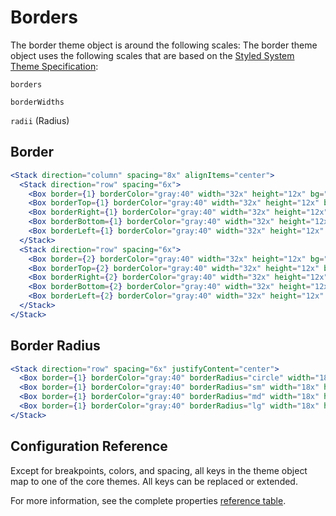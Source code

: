 
# Borders

The border theme object is around the following scales:
The border theme object uses the following scales that are based on the [Styled System Theme Specification](https://styled-system.com/theme-specification):

`borders`

`borderWidths`

`radii` (Radius)

## Border

<ThemeParser theme="borders" />
<ThemeParser theme="borderWidths" />

```jsx
<Stack direction="column" spacing="8x" alignItems="center">
  <Stack direction="row" spacing="6x">
    <Box border={1} borderColor="gray:40" width="32x" height="12x" bg="gray:80"/>
    <Box borderTop={1} borderColor="gray:40" width="32x" height="12x" bg="gray:80"/>
    <Box borderRight={1} borderColor="gray:40" width="32x" height="12x" bg="gray:80"/>
    <Box borderBottom={1} borderColor="gray:40" width="32x" height="12x" bg="gray:80"/>
    <Box borderLeft={1} borderColor="gray:40" width="32x" height="12x" bg="gray:80"/>
  </Stack>
  <Stack direction="row" spacing="6x">
    <Box border={2} borderColor="gray:40" width="32x" height="12x" bg="gray:80"/>
    <Box borderTop={2} borderColor="gray:40" width="32x" height="12x" bg="gray:80"/>
    <Box borderRight={2} borderColor="gray:40" width="32x" height="12x" bg="gray:80"/>
    <Box borderBottom={2} borderColor="gray:40" width="32x" height="12x" bg="gray:80"/>
    <Box borderLeft={2} borderColor="gray:40" width="32x" height="12x" bg="gray:80"/>
  </Stack>
</Stack>
```

## Border Radius

<ThemeParser theme="radii" />

```jsx
<Stack direction="row" spacing="6x" justifyContent="center">
  <Box border={1} borderColor="gray:40" borderRadius="circle" width="18x" height="18x" bg="gray:80"/>
  <Box border={1} borderColor="gray:40" borderRadius="sm" width="18x" height="18x" bg="gray:80"/>
  <Box border={1} borderColor="gray:40" borderRadius="md" width="18x" height="18x" bg="gray:80"/>
  <Box border={1} borderColor="gray:40" borderRadius="lg" width="18x" height="18x" bg="gray:80"/>
</Stack>
```

## Configuration Reference

Except for breakpoints, colors, and spacing, all keys in the theme object map to one of the core themes. All keys can be replaced or extended.

For more information, see the complete properties <a href="https://styled-system.com/table" target="_blank">reference table</a>.
